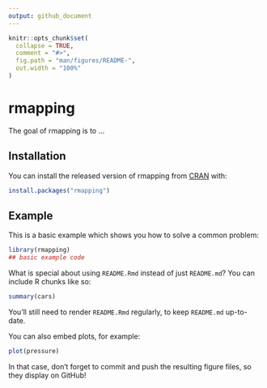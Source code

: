 ```yaml
---
output: github_document
---
```


<!-- README.md is generated from README.Rmd. Please edit that file -->

```r
knitr::opts_chunk$set(
  collapse = TRUE,
  comment = "#>",
  fig.path = "man/figures/README-",
  out.width = "100%"
)
```

# rmapping

<!-- badges: start -->
<!-- badges: end -->

The goal of rmapping is to ...

## Installation

You can install the released version of rmapping from [CRAN](https://CRAN.R-project.org) with:

``` r
install.packages("rmapping")
```

## Example

This is a basic example which shows you how to solve a common problem:

```r
library(rmapping)
## basic example code
```

What is special about using `README.Rmd` instead of just `README.md`? You can include R chunks like so:

```r
summary(cars)
```

You'll still need to render `README.Rmd` regularly, to keep `README.md` up-to-date.

You can also embed plots, for example:

```r
plot(pressure)
```

In that case, don't forget to commit and push the resulting figure files, so they display on GitHub!
